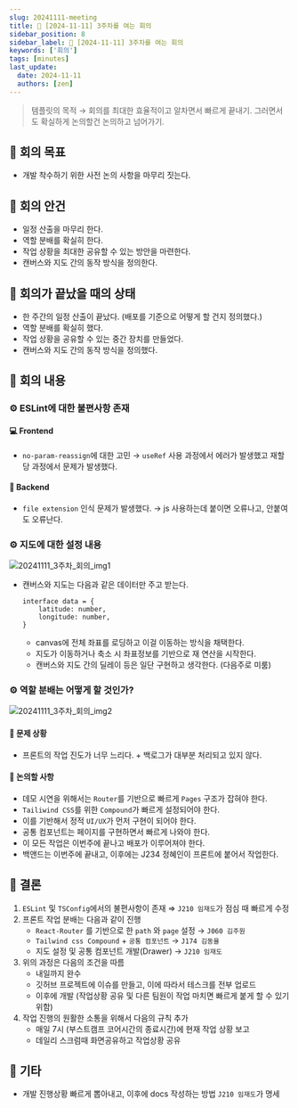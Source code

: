 ```yaml
---
slug: 20241111-meeting
title: 📝 [2024-11-11] 3주차를 여는 회의
sidebar_position: 8
sidebar_label: 📝 [2024-11-11] 3주차를 여는 회의
keywords: ['회의']
tags: [minutes]
last_update:
  date: 2024-11-11
  authors: [zen]
---
```


> 템플릿의 목적 → 회의를 최대한 효율적이고 알차면서 빠르게 끝내기.
그러면서도 확실하게 논의할건 논의하고 넘어가기.
> 

## 📝 회의 목표

- 개발 착수하기 위한 사전 논의 사항을 마무리 짓는다.

## 📝 회의 안건

- 일정 산출을 마무리 한다.
- 역할 분배를 확실히 한다.
- 작업 상황을 최대한 공유할 수 있는 방안을 마련한다.
- 캔버스와 지도 간의 동작 방식을 정의한다.

## 📝 회의가 끝났을 때의 상태

- 한 주간의 일정 산출이 끝났다. (배포를 기준으로 어떻게 할 건지 정의했다.)
- 역할 분배를 확실히 했다.
- 작업 상황을 공유할 수 있는 중간 장치를 만들었다.
- 캔버스와 지도 간의 동작 방식을 정의했다.

## 📝 회의 내용

### ⚙️ ESLint에 대한 불편사항 존재

#### 💻 Frontend

- `no-param-reassign`에 대한 고민 → `useRef` 사용 과정에서 에러가 발생했고 재할당 과정에서 문제가 발생했다.

#### 💾 Backend

- `file extension` 인식 문제가 발생했다. → js 사용하는데 붙이면 오류나고, 안붙여도 오류난다.

### ⚙️ 지도에 대한 설정 내용

![20241111_3주차_회의_img1](img/20241111_3rd_meeting_img1.png)

- 캔버스와 지도는 다음과 같은 데이터만 주고 받는다.
    
    ```tsx
    interface data = {
    	latitude: number,
    	longitude: number,
    }
    ```
    
    - canvas에 전체 좌표를 로딩하고 이걸 이동하는 방식을 채택한다.
    - 지도가 이동하거나 축소 시 좌표정보를 기반으로 재 연산을 시작한다.
    - 캔버스와 지도 간의 딜레이 등은 일단 구현하고 생각한다. (다음주로 미룸)

### ⚙️ 역할 분배는 어떻게 할 것인가?

![20241111_3주차_회의_img2](img/20241111_3rd_meeting_img2.png)

#### 🤔 문제 상황

- 프론트의 작업 진도가 너무 느리다. + 백로그가 대부분 처리되고 있지 않다.

#### 🤔 논의할 사항

- 데모 시연을 위해서는 `Router`를 기반으로 빠르게 `Pages` 구조가 잡혀야 한다.
- `Tailiwind CSS`를 위한 `Compound`가 빠르게 설정되어야 한다.
- 이를 기반해서 정적 `UI/UX`가 먼저 구현이 되어야 한다.
- 공통 컴포넌트는 페이지를 구현하면서 빠르게 나와야 한다.
- 이 모든 작업은 이번주에 끝나고 배포가 이루어져야 한다.
- 백앤드는 이번주에 끝내고, 이후에는 J234 정혜인이 프론트에 붙어서 작업한다.

## 📝 결론

1. `ESLint` 및 `TSConfig`에서의 불편사항이 존재 ⇒ `J210 임재도`가 점심 때 빠르게 수정
2. 프론트 작업 분배는 다음과 같이 진행
    - `React-Router` 를 기반으로 한 `path` 와 `page` 설정 → `J060 김주원`
    - `Tailwind css Compound` + `공통 컴포넌트` → `J174 김동율`
    - 지도 설정 및 공통 컴포넌트 개발(Drawer) → `J210 임재도`
3. 위의 과정은 다음의 조건을 따름
    - 내일까지 완수
    - 깃허브 프로젝트에 이슈를 만들고, 이에 따라서 테스크를 전부 업로드
    - 이후에 개발 (작업상황 공유 및 다른 팀원이 작업 마치면 빠르게 붙게 할 수 있기 위함)
4. 작업 진행의 원활한 소통을 위해서 다음의 규칙 추가
    - 매일 7시 (부스트캠프 코어시간의 종료시간)에 현재 작업 상황 보고
    - 데일리 스크럼때 화면공유하고 작업상황 공유

## 📝 기타

- 개발 진행상황 빠르게 뽑아내고, 이후에 docs 작성하는 방법 `J210 임재도`가 명세